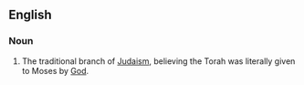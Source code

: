 ==English==
===Noun===
#The traditional branch of [[Judaism]], believing the Torah was literally given to Moses by [[God]].